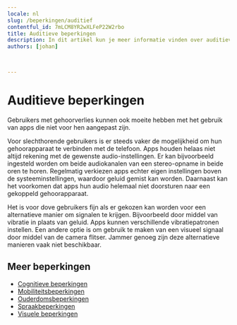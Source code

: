 ```yaml
---
locale: nl
slug: /beperkingen/auditief
contentful_id: 7mLCM8YR2wXLFeP22W2rbo
title: Auditieve beperkingen
description: In dit artikel kun je meer informatie vinden over auditieve beperkingen.
authors: [johan]


	
---
```


# Auditieve beperkingen

Gebruikers met gehoorverlies kunnen ook moeite hebben met het gebruik van apps die niet voor hen aangepast zijn.

Voor slechthorende gebruikers is er steeds vaker de mogelijkheid om hun gehoorapparaat te verbinden met de telefoon. Apps houden helaas niet altijd rekening met de gewenste audio-instellingen. Er kan bijvoorbeeld ingesteld worden om beide audiokanalen van een stereo-opname in beide oren te horen. Regelmatig verkiezen apps echter eigen instellingen boven de systeeminstellingen, waardoor geluid gemist kan worden. Daarnaast kan het voorkomen dat apps hun audio helemaal niet doorsturen naar een gekoppeld gehoorapparaat.

Het is voor dove gebruikers fijn als er gekozen kan worden voor een alternatieve manier om signalen te krijgen. Bijvoorbeeld door middel van vibratie in plaats van geluid. Apps kunnen verschillende vibratiepatronen instellen. Een andere optie is om gebruik te maken van een visueel signaal door middel van de camera flitser. Jammer genoeg zijn deze alternatieve manieren vaak niet beschikbaar.

<Quote
  quote="Ik heb geen beperking, de wereld maakt mij beperkt."
  name="Darice"
  imageSrc="/img/light/Interview met dove eindgebruiken over inzetten van toegankelijkheid in mobiele apps.jpg"
  alt="Foto Darice"
  linkLabel="Lees het interview met Darice"
  url="/nl/artikelen/darice"
/>

## Meer beperkingen

- [Cognitieve beperkingen](/nl/artikelen/beperkingen/cognitief)
- [Mobiliteitsbeperkingen](/nl/artikelen/beperkingen/mobiliteit)
- [Ouderdomsbeperkingen](/nl/artikelen/beperkingen/ouderdom)
- [Spraakbeperkingen](/nl/artikelen/beperkingen/spraak)
- [Visuele beperkingen](/nl/artikelen/beperkingen/visueel)
